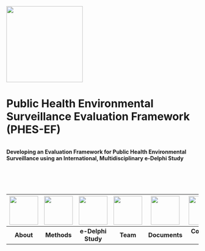 ::: centered-content
![](assets/phes-ef-logo_colour.svg){width="200"}

# Public Health Environmental Surveillance Evaluation Framework (PHES-EF)
:::

```
```
**Developing an Evaluation Framework for Public Health Environmental Surveillance using an International, Multidisciplinary e-Delphi Study**

```





```

| [![](images/icon_data-reporting-71.svg){fig-align="center" width="75"}](about.qmd) | [![](images/icon_Laboratory.svg){fig-align="center" width="75"}](methods.qmd) | [![](images/icon_clipboard.svg){fig-align="center" width="75"}](delphi.qmd) | [![](images/icon_researcher.svg){fig-align="center" width="75"}](team.qmd) | [![](images/icon_Documentation.svg){fig-align="center" width="75"}](publications.qmd) | [![](images/icon_international.svg){fig-align="center" width="75"}](contact.qmd) | [![](images/icon_interpretation.svg){fig-align="center" width="75"}](faq.qmd) |
| :---: | :---: | :---: | :---: | :---: | :---: | :---: |
| **About** | **Methods**| **e-Delphi Study** | **Team** | **Documents** | **Contact Us** | **FAQ** |

